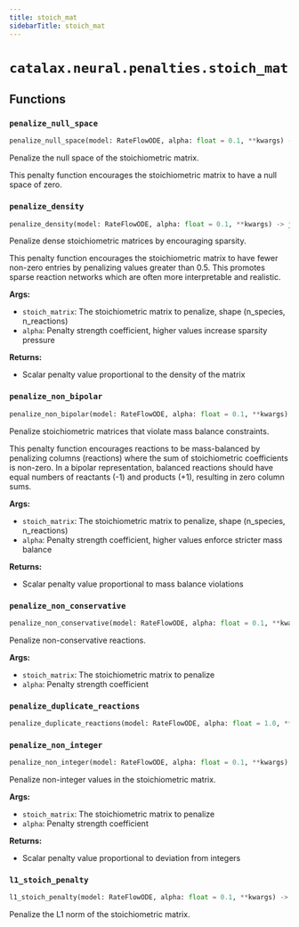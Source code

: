 ```yaml
---
title: stoich_mat
sidebarTitle: stoich_mat
---
```


# `catalax.neural.penalties.stoich_mat`

## Functions

### `penalize_null_space` <sup><a href="https://github.com/JR-1991/Catalax/blob/master/catalax/neural/penalties/stoich_mat.py#L7" target="_blank"><Icon icon="github" style="width: 14px; height: 14px;" /></a></sup>

```python
penalize_null_space(model: RateFlowODE, alpha: float = 0.1, **kwargs) -> jax.Array
```


Penalize the null space of the stoichiometric matrix.

This penalty function encourages the stoichiometric matrix to have a null space of zero.


### `penalize_density` <sup><a href="https://github.com/JR-1991/Catalax/blob/master/catalax/neural/penalties/stoich_mat.py#L29" target="_blank"><Icon icon="github" style="width: 14px; height: 14px;" /></a></sup>

```python
penalize_density(model: RateFlowODE, alpha: float = 0.1, **kwargs) -> jax.Array
```


Penalize dense stoichiometric matrices by encouraging sparsity.

This penalty function encourages the stoichiometric matrix to have fewer
non-zero entries by penalizing values greater than 0.5. This promotes
sparse reaction networks which are often more interpretable and realistic.

**Args:**
- `stoich_matrix`: The stoichiometric matrix to penalize, shape (n_species, n_reactions)
- `alpha`: Penalty strength coefficient, higher values increase sparsity pressure

**Returns:**
- Scalar penalty value proportional to the density of the matrix


### `penalize_non_bipolar` <sup><a href="https://github.com/JR-1991/Catalax/blob/master/catalax/neural/penalties/stoich_mat.py#L50" target="_blank"><Icon icon="github" style="width: 14px; height: 14px;" /></a></sup>

```python
penalize_non_bipolar(model: RateFlowODE, alpha: float = 0.1, **kwargs) -> jax.Array
```


Penalize stoichiometric matrices that violate mass balance constraints.

This penalty function encourages reactions to be mass-balanced by penalizing
columns (reactions) where the sum of stoichiometric coefficients is non-zero.
In a bipolar representation, balanced reactions should have equal numbers of
reactants (-1) and products (+1), resulting in zero column sums.

**Args:**
- `stoich_matrix`: The stoichiometric matrix to penalize, shape (n_species, n_reactions)
- `alpha`: Penalty strength coefficient, higher values enforce stricter mass balance

**Returns:**
- Scalar penalty value proportional to mass balance violations


### `penalize_non_conservative` <sup><a href="https://github.com/JR-1991/Catalax/blob/master/catalax/neural/penalties/stoich_mat.py#L74" target="_blank"><Icon icon="github" style="width: 14px; height: 14px;" /></a></sup>

```python
penalize_non_conservative(model: RateFlowODE, alpha: float = 0.1, **kwargs) -> jax.Array
```


Penalize non-conservative reactions.

**Args:**
- `stoich_matrix`: The stoichiometric matrix to penalize
- `alpha`: Penalty strength coefficient


### `penalize_duplicate_reactions` <sup><a href="https://github.com/JR-1991/Catalax/blob/master/catalax/neural/penalties/stoich_mat.py#L94" target="_blank"><Icon icon="github" style="width: 14px; height: 14px;" /></a></sup>

```python
penalize_duplicate_reactions(model: RateFlowODE, alpha: float = 1.0, **kwargs) -> jax.Array
```

### `penalize_non_integer` <sup><a href="https://github.com/JR-1991/Catalax/blob/master/catalax/neural/penalties/stoich_mat.py#L113" target="_blank"><Icon icon="github" style="width: 14px; height: 14px;" /></a></sup>

```python
penalize_non_integer(model: RateFlowODE, alpha: float = 0.1, **kwargs) -> jax.Array
```


Penalize non-integer values in the stoichiometric matrix.

**Args:**
- `stoich_matrix`: The stoichiometric matrix to penalize
- `alpha`: Penalty strength coefficient

**Returns:**
- Scalar penalty value proportional to deviation from integers


### `l1_stoich_penalty` <sup><a href="https://github.com/JR-1991/Catalax/blob/master/catalax/neural/penalties/stoich_mat.py#L133" target="_blank"><Icon icon="github" style="width: 14px; height: 14px;" /></a></sup>

```python
l1_stoich_penalty(model: RateFlowODE, alpha: float = 0.1, **kwargs) -> jax.Array
```


Penalize the L1 norm of the stoichiometric matrix.

